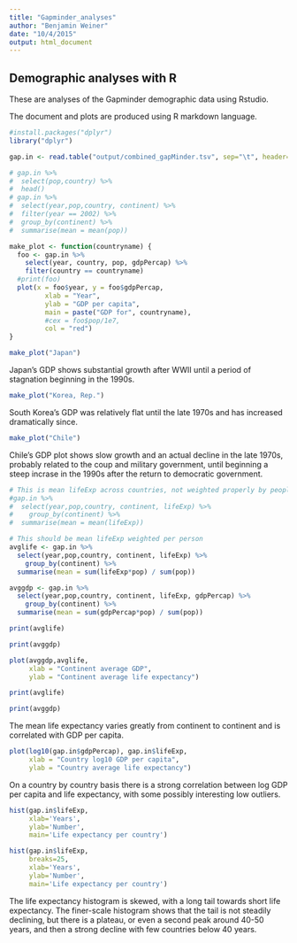 ```yaml
---
title: "Gapminder_analyses"
author: "Benjamin Weiner"
date: "10/4/2015"
output: html_document
---
```


## Demographic analyses with R

These are analyses of the Gapminder demographic data using Rstudio.

The document and plots are produced using R markdown language.


```r
#install.packages("dplyr")
library("dplyr")
```

```r
gap.in <- read.table("output/combined_gapMinder.tsv", sep="\t", header=TRUE)

# gap.in %>%
#  select(pop,country) %>%
#  head()
# gap.in %>%
#  select(year,pop,country, continent) %>%
#  filter(year == 2002) %>%
#  group_by(continent) %>%
#  summarise(mean = mean(pop))


```

``` r

make_plot <- function(countryname) {
  foo <- gap.in %>%
    select(year, country, pop, gdpPercap) %>%
    filter(country == countryname) 
  #print(foo)
  plot(x = foo$year, y = foo$gdpPercap,
         xlab = "Year",
         ylab = "GDP per capita",
         main = paste("GDP for", countryname),
         #cex = foo$pop/1e7,
         col = "red")
}

```


``` r

make_plot("Japan")

```

Japan's GDP shows substantial growth after WWII until a period of stagnation beginning in the 1990s.


``` r

make_plot("Korea, Rep.")

```

South Korea's GDP was relatively flat until the late 1970s and has increased dramatically since.

``` r

make_plot("Chile")

```

Chile's GDP plot shows slow growth and an actual decline in the late 1970s, probably related to the coup and military government, until beginning a steep incrase in the 1990s after the return to democratic government.

``` r

# This is mean lifeExp across countries, not weighted properly by people
#gap.in %>%
#  select(year,pop,country, continent, lifeExp) %>%
#    group_by(continent) %>%
#  summarise(mean = mean(lifeExp))

# This should be mean lifeExp weighted per person
avglife <- gap.in %>%
  select(year,pop,country, continent, lifeExp) %>%
    group_by(continent) %>%
  summarise(mean = sum(lifeExp*pop) / sum(pop))

avggdp <- gap.in %>%
  select(year,pop,country, continent, lifeExp, gdpPercap) %>%
    group_by(continent) %>%
  summarise(mean = sum(gdpPercap*pop) / sum(pop))

print(avglife)

print(avggdp)

plot(avggdp,avglife,
     xlab = "Continent average GDP",
     ylab = "Continent average life expectancy")

```

``` r

print(avglife)

print(avggdp)
```

The mean life expectancy varies greatly from continent to continent and is correlated with GDP per capita.

``` r

plot(log10(gap.in$gdpPercap), gap.in$lifeExp,
     xlab = "Country log10 GDP per capita",
     ylab = "Country average life expectancy")

```

On a country by country basis there is a strong correlation between log GDP per capita and life expectancy, with some possibly interesting low outliers.

``` r

hist(gap.in$lifeExp,
     xlab='Years',
     ylab='Number',
     main='Life expectancy per country')

hist(gap.in$lifeExp,
     breaks=25,
     xlab='Years',
     ylab='Number',
     main='Life expectancy per country')

```

The life expectancy histogram is skewed, with a long tail towards short life expectancy.  The finer-scale histogram shows that the tail is not steadily declining, but there is a plateau, or even a second peak around 40-50 years, and then a strong decline with few countries below 40 years.

